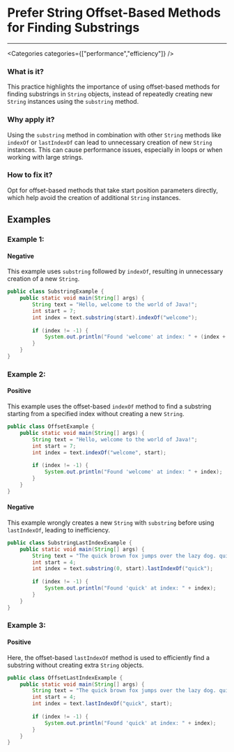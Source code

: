 

# Prefer String Offset-Based Methods for Finding Substrings

<Severity severity={SeverityLevels.MEDIUM} />

---

<Categories categories={["performance","efficiency"]} />

### What is it?
This practice highlights the importance of using offset-based methods for finding substrings in `String` objects, instead of repeatedly creating new `String` instances using the `substring` method.

### Why apply it?
Using the `substring` method in combination with other `String` methods like `indexOf` or `lastIndexOf` can lead to unnecessary creation of new `String` instances. This can cause performance issues, especially in loops or when working with large strings.

### How to fix it?
Opt for offset-based methods that take start position parameters directly, which help avoid the creation of additional `String` instances.

## Examples

### Example 1:

<!-- #example -->

#### Negative

<!-- #example_negative_description -->
This example uses `substring` followed by `indexOf`, resulting in unnecessary creation of a new `String`.

<!-- #example_negative_code -->
```java
public class SubstringExample {
    public static void main(String[] args) {
        String text = "Hello, welcome to the world of Java!";
        int start = 7;
        int index = text.substring(start).indexOf("welcome");
        
        if (index != -1) {
            System.out.println("Found 'welcome' at index: " + (index + start));
        }
    }
}
```

### Example 2:

<!-- #example -->

#### Positive

<!-- #example_positive_description -->
This example uses the offset-based `indexOf` method to find a substring starting from a specified index without creating a new `String`.

<!-- #example_positive_code -->
```java
public class OffsetExample {
    public static void main(String[] args) {
        String text = "Hello, welcome to the world of Java!";
        int start = 7;
        int index = text.indexOf("welcome", start);
        
        if (index != -1) {
            System.out.println("Found 'welcome' at index: " + index);
        }
    }
}
```

#### Negative

<!-- #example_negative_description -->
This example wrongly creates a new `String` with `substring` before using `lastIndexOf`, leading to inefficiency.

<!-- #example_negative_code -->
```java
public class SubstringLastIndexExample {
    public static void main(String[] args) {
        String text = "The quick brown fox jumps over the lazy dog. quick!";
        int start = 4;
        int index = text.substring(0, start).lastIndexOf("quick");
        
        if (index != -1) {
            System.out.println("Found 'quick' at index: " + index);
        }
    }
}
```

### Example 3:

<!-- #example -->

#### Positive

<!-- #example_positive_description -->
Here, the offset-based `lastIndexOf` method is used to efficiently find a substring without creating extra `String` objects.

<!-- #example_positive_code -->
```java
public class OffsetLastIndexExample {
    public static void main(String[] args) {
        String text = "The quick brown fox jumps over the lazy dog. quick!";
        int start = 4;
        int index = text.lastIndexOf("quick", start);
        
        if (index != -1) {
            System.out.println("Found 'quick' at index: " + index);
        }
    }
}
```